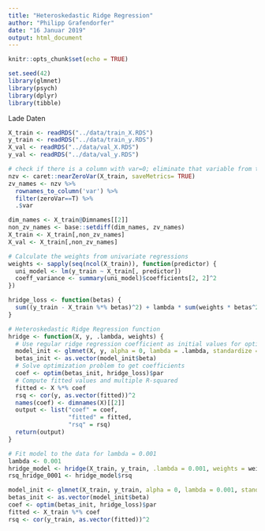 ```yaml
---
title: "Heteroskedastic Ridge Regression"
author: "Philipp Grafendorfer"
date: "16 Januar 2019"
output: html_document
---
```


```r
knitr::opts_chunk$set(echo = TRUE)

set.seed(42)
library(glmnet)
library(psych)
library(dplyr)
library(tibble)
```

Lade Daten
```r
X_train <- readRDS("../data/train_X.RDS")
y_train <- readRDS("../data/train_y.RDS")
X_val <- readRDS("../data/val_X.RDS")
y_val <- readRDS("../data/val_y.RDS")
```

```r
# check if there is a column with var=0; eliminate that variable from train and val set
nzv <- caret::nearZeroVar(X_train, saveMetrics= TRUE)
zv_names <- nzv %>% 
  rownames_to_column('var') %>% 
  filter(zeroVar==T) %>% 
  .$var

dim_names <- X_train@Dimnames[[2]]
non_zv_names <- base::setdiff(dim_names, zv_names)
X_train <- X_train[,non_zv_names]
X_val <- X_train[,non_zv_names]
```


```r
# Calculate the weights from univariate regressions
weights <- sapply(seq(ncol(X_train)), function(predictor) {
  uni_model <- lm(y_train ~ X_train[, predictor])
  coeff_variance <- summary(uni_model)$coefficients[2, 2]^2
})
```

```r
hridge_loss <- function(betas) {
  sum((y_train - X_train %*% betas)^2) + lambda * sum(weights * betas^2)
}
```

```r
# Heteroskedastic Ridge Regression function
hridge <- function(X, y, .lambda, weights) {
  # Use regular ridge regression coefficient as initial values for optimization
  model_init <- glmnet(X, y, alpha = 0, lambda = .lambda, standardize = FALSE)
  betas_init <- as.vector(model_init$beta)
  # Solve optimization problem to get coefficients
  coef <- optim(betas_init, hridge_loss)$par
  # Compute fitted values and multiple R-squared
  fitted <- X %*% coef
  rsq <- cor(y, as.vector(fitted))^2
  names(coef) <- dimnames(X)[[2]]
  output <- list("coef" = coef,
                 "fitted" = fitted,
                 "rsq" = rsq)
  return(output)
}
```

```r
# Fit model to the data for lambda = 0.001
lambda <- 0.001
hridge_model <- hridge(X_train, y_train, .lambda = 0.001, weights = weights)
rsq_hridge_0001 <- hridge_model$rsq
```

```r
model_init <- glmnet(X_train, y_train, alpha = 0, lambda = 0.001, standardize = FALSE)
betas_init <- as.vector(model_init$beta)
coef <- optim(betas_init, hridge_loss)$par
fitted <- X_train %*% coef
rsq <- cor(y_train, as.vector(fitted))^2
```


